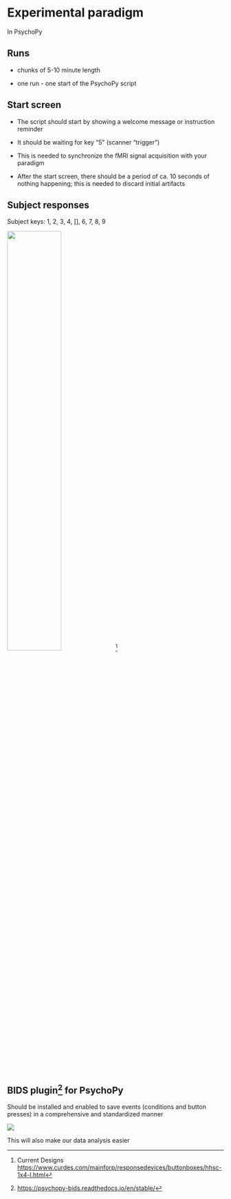 # Experimental paradigm

In PsychoPy

## Runs

-   chunks of 5-10 minute length

-   one run - one start of the PsychoPy script

## Start screen

-   The script should start by showing a welcome message or instruction reminder

-   It should be waiting for key "5" (scanner "trigger")

-   This is needed to synchronize the fMRI signal acquisition with your paradigm

-   After the start screen, there should be a period of ca. 10 seconds of nothing happening; this is needed to discard initial artifacts

## Subject responses

Subject keys: 1, 2, 3, 4, \[\], 6, 7, 8, 9

![](images/clipboard-4146499127.png){width="50%"}[^paradigm-1]

[^paradigm-1]: Current Designs <https://www.curdes.com/mainforp/responsedevices/buttonboxes/hhsc-1x4-l.html>

## BIDS plugin[^paradigm-2] for PsychoPy

[^paradigm-2]: <https://psychopy-bids.readthedocs.io/en/stable/>

Should be installed and enabled to save events (conditions and button presses) in a comprehensive and standardized manner

![](images/clipboard-4271384204.png)

This will also make our data analysis easier
